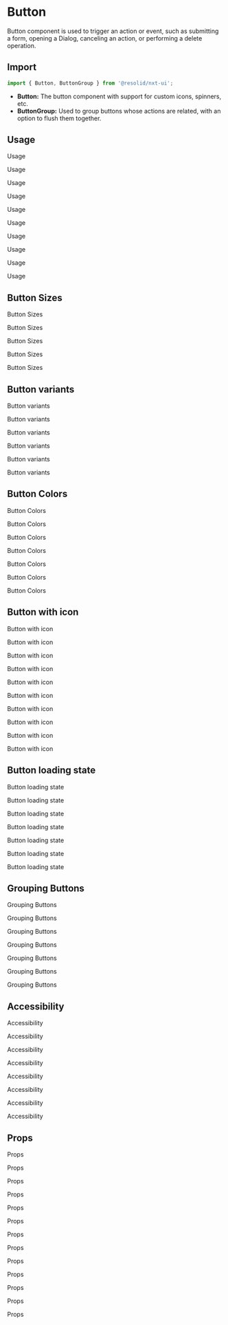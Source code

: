 # Button

Button component is used to trigger an action or event, such as submitting a form, opening a Dialog, canceling an action, or performing a delete operation.

## Import

```javascript
import { Button, ButtonGroup } from '@resolid/nxt-ui';
```

- **Button:** The button component with support for custom icons, spinners, etc.
- **ButtonGroup:** Used to group buttons whose actions are related, with an
  option to flush them together.

## Usage

Usage

Usage

Usage

Usage

Usage

Usage

Usage

Usage

Usage

Usage

## Button Sizes

Button Sizes

Button Sizes

Button Sizes

Button Sizes

Button Sizes

## Button variants

Button variants

Button variants

Button variants

Button variants

Button variants

Button variants

## Button Colors

Button Colors

Button Colors

Button Colors

Button Colors

Button Colors

Button Colors

Button Colors

## Button with icon

Button with icon

Button with icon

Button with icon

Button with icon

Button with icon

Button with icon

Button with icon

Button with icon

Button with icon

Button with icon

## Button loading state

Button loading state

Button loading state

Button loading state

Button loading state

Button loading state

Button loading state

Button loading state

## Grouping Buttons

Grouping Buttons

Grouping Buttons

Grouping Buttons

Grouping Buttons

Grouping Buttons

Grouping Buttons

Grouping Buttons

## Accessibility

Accessibility

Accessibility

Accessibility

Accessibility

Accessibility

Accessibility

Accessibility

Accessibility

## Props

Props

Props

Props

Props

Props

Props

Props

Props

Props

Props

Props

Props

Props
